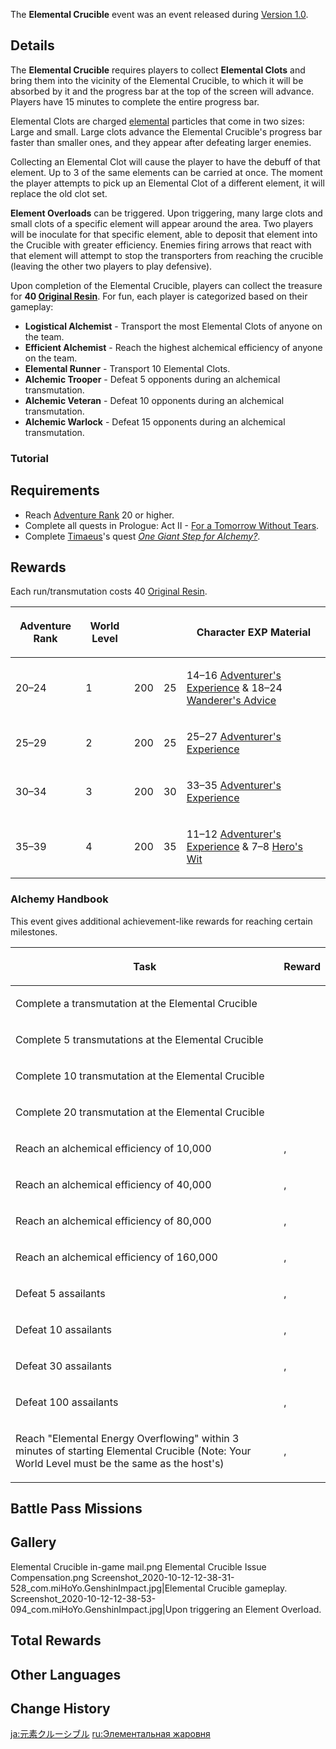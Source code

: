 {{Event
|name              = Elemental Crucible
|image             = Elemental_Crucible_Event.jpg
|type              = In-Game
|type2             = Co-Op
|time_known        = yes
|time_start        = 2020-10-12 10:00:00
|time_end          = 2020-10-19 03:59:59
|link              = https://genshin.hoyoverse.com/en/news/detail/5906
}}
The '''Elemental Crucible''' event was an event released during [[Version 1.0]].

{{quote|Work together with other Travelers to shovel Elemental Clots into the Elemental Crucible to advance the alchemical process. After the alchemical transmutation is completed, consume Original Resin to receive bounties, including Character EXP materials, Adventure EXP, and more. Bounties will be calculated based on each Traveler's individual World Level. You can also obtain rewards such as Primogems, Character Ascension materials, and more by completing achievements in the Alchemy Handbook.|Twitter: [https://twitter.com/GenshinImpact/status/1315109866847887360 Official Announcement]}}

==Details==
The '''Elemental Crucible''' requires players to collect '''Elemental Clots''' and bring them into the vicinity of the Elemental Crucible, to which it will be absorbed by it and the progress bar at the top of the screen will advance. Players have 15 minutes to complete the entire progress bar.

Elemental Clots are charged [[elements|elemental]] particles that come in two sizes: Large and small. Large clots advance the Elemental Crucible's progress bar faster than smaller ones, and they appear after defeating larger enemies.

Collecting an Elemental Clot will cause the player to have the debuff of that element. Up to 3 of the same elements can be carried at once. The moment the player attempts to pick up an Elemental Clot of a different element, it will replace the old clot set.

'''Element Overloads''' can be triggered. Upon triggering, many large clots and small clots of a specific element will appear around the area. Two players will be inoculate for that specific element, able to deposit that element into the Crucible with greater efficiency. Enemies firing arrows that react with that element will attempt to stop the transporters from reaching the crucible (leaving the other two players to play defensive).

Upon completion of the Elemental Crucible, players can collect the treasure for '''40 [[Original Resin]]'''. For fun, each player is categorized based on their gameplay:
*'''Logistical Alchemist''' - Transport the most Elemental Clots of anyone on the team.
*'''Efficient Alchemist''' - Reach the highest alchemical efficiency of anyone on the team.
*'''Elemental Runner''' - Transport 10 Elemental Clots.
*'''Alchemic Trooper''' - Defeat 5 opponents during an alchemical transmutation.
*'''Alchemic Veteran''' - Defeat 10 opponents during an alchemical transmutation.
*'''Alchemic Warlock''' - Defeat 15 opponents during an alchemical transmutation.

===Tutorial===
{{Tutorial
|title    = Elemental Crucible
|subtitle = Gameplay Tutorial
|type     = Unrecorded
|icon     = Icon Tutorial Combat.png
|about    =
|text1    = Ignite the Elemental Crucible.
|image1   = Tutorial Elemental Crucible 1.png
|text2    = Shoveling Elemental Clots into the Elemental Crucible will push the alchemical process forward.
|image2   = Tutorial Elemental Crucible 2.png
|text3    = Defeating monsters will cause Elemental Clots to drop.
|image3   = Tutorial Elemental Crucible 3.png
|text4    = When a transporter picks up a new Elemental Clot, the one they were carrying is dropped. Carried Elemental Clots will react with other elements, and will lose energy and disappear after too many elemental reactions.
|image4   = Tutorial Elemental Crucible 4.png
|text5    = Once a fixed number of Elemental Clots have been transported, their elemental energies will inoculate the transporter, causing them to move Elemental Clots of that Element with greater efficiency.
|image5   = Tutorial Elemental Crucible 5.png
|text6    = Shovel Elemental Clots into the Elemental Crucible, perform alchemical transmutations, and gain secret treasures.
|image6   = Tutorial Elemental Crucible 6.png
|sort     = 
}}

==Requirements==
*Reach [[Adventure Rank]] 20 or higher.
*Complete all quests in Prologue: Act II - [[For a Tomorrow Without Tears]].
*Complete [[Timaeus]]'s quest ''[[One Giant Step for Alchemy?]]''.

==Rewards==
Each run/transmutation costs 40 [[Original Resin]].
{| class="wikitable"
!Adventure Rank !! World Level !! {{Icon/AR EXP}} !! {{Icon/Companionship}} !! Character EXP Material
|- align="center"
|20–24
| 1 || 200 || 25 || 14–16 [[Adventurer's Experience]] & 18–24 [[Wanderer's Advice]]
|- align="center"
|25–29
| 2 || 200
| 25
| 25–27 [[Adventurer's Experience]]
|- align="center"
|30–34
| 3 || 200 || 30 || 33–35 [[Adventurer's Experience]]
|- align="center"
|35–39
| 4 || 200 || 35 || 11–12 [[Adventurer's Experience]] & 7–8 [[Hero's Wit]]
|}

===Alchemy Handbook===
This event gives additional achievement-like rewards for reaching certain milestones.
{| class="wikitable"
!Task !! Reward
|-
|Complete a transmutation at the Elemental Crucible || {{Item|Primogem|20|x=20}}
|-
|Complete 5 transmutations at the Elemental Crucible || {{Item|Primogem|20|x=40}}
|-
|Complete 10 transmutation at the Elemental Crucible || {{Item|Primogem|20|x=80}}
|-
|Complete 20 transmutation at the Elemental Crucible || {{Item|Primogem|20|x=160}}
|-
|Reach an alchemical efficiency of 10,000 || {{Item|Varunada Lazurite Fragment|20|x=1}}, {{Item|Mystic Enhancement Ore|20|x=1}}
|-
|Reach an alchemical efficiency of 40,000 || {{Item|Vajrada Amethyst Fragment|20|x=1}}, {{Item|Mystic Enhancement Ore|20|x=2}}
|-
|Reach an alchemical efficiency of 80,000 || {{Item|Prithiva Topaz Fragment|20|x=1}}, {{Item|Mystic Enhancement Ore|20|x=4}}
|-
|Reach an alchemical efficiency of 160,000 || {{Item|Mora|20|x=50,000}}, {{Item|Mystic Enhancement Ore|20|x=8}}
|-
|Defeat 5 assailants
|{{Item|Agnidus Agate Fragment|20|x=1}}, {{Item|Adventurer's Experience|20|x=2}}
|-
|Defeat 10 assailants
|{{Item|Vayuda Turquoise Fragment|20|x=1}}, {{Item|Adventurer's Experience|20|x=4}}
|-
|Defeat 30 assailants
|{{Item|Shivada Jade Fragment|20|x=1}}, {{Item|Hero's Wit|20|x=2}}
|-
|Defeat 100 assailants
|{{Item|Mora|20|x=50,000}}, {{Item|Hero's Wit|20|x=4}}
|-
|Reach "Elemental Energy Overflowing" within 3 minutes of starting Elemental Crucible
(Note: Your World Level must be the same as the host's)
|{{Item|Mystic Enhancement Ore|20|x=8}}, {{Item|Hero's Wit|20|x=4}}
|}

==Battle Pass Missions==
{{Battle Pass Missions
|name     = Catch the Wind
|mission1 = {{Color|[Event]}} Complete the "Elemental Energy Overflowing" challenge at your own World Level
|exp1     = 2,250
|mission2 = {{Color|[Event]}} Complete 10 transmutations at the Elemental Crucible
|exp2     = 1,500
|mission3 = {{Color|[Event]}} Reach a total alchemical efficiency of 160,000 in Elemental Crucible
|exp3     = 1,200
}}

==Gallery==
<gallery>
Elemental Crucible in-game mail.png
Elemental Crucible Issue Compensation.png
Screenshot_2020-10-12-12-38-31-528_com.miHoYo.GenshinImpact.jpg|Elemental Crucible gameplay.
Screenshot_2020-10-12-12-38-53-094_com.miHoYo.GenshinImpact.jpg|Upon triggering an Element Overload.
</gallery>

==Total Rewards==
{{Event Rewards
|Primogem = 300
|Mora = 100,000
|Hero's Wit = 10
|Adventurer's Experience = 6
|Mystic Enhancement Ore = 23
|Agnidus Agate Fragment = 1
|Varunada Lazurite Fragment = 1
|Vajrada Amethyst Fragment = 1
|Vayuda Turquoise Fragment = 1
|Shivada Jade Fragment = 1
|Prithiva Topaz Fragment = 1
|sort = Primogem,Mora,Hero's Wit,Adventurer's Experience,Mystic Enhancement Ore,Agnidus Agate Fragment,Varunada Lazurite Fragment,Vajrada Amethyst Fragment,Vayuda Turquoise Fragment,Shivada Jade Fragment,Prithiva Topaz Fragment
}}

==Other Languages==
{{Other Languages
|en      = Elemental Crucible
|zhs     = 原素烘炉
|zhs_rm  = Yuánsù Hōnglú
|zht     = 原素烘爐
|zht_rm  = Yuánsù Hōnglú
|zh_tl   = 
|ja      = 元素クルーシブル
|ja_rm   = Genso Kuruushiburu
|ja_tl   = Elemental Crucible
|ko      = 원소 도가니
|ko_rm   = Wonso Dogani
|ko_tl   = Element Crucible
|es      = Fragua Elemental
|es_tl   = Elemental Crucible
|fr      = Fourneau élémentaire
|fr_tl   = Elemental Furnace
|ru      = Элементальная жаровня
|ru_tl   = Elemental Brazier
|th      = Elemental Crucible
|vi      = Lò Luyện Nguyên Tố
|vi_tl   = 
|de      = Elementarofen
|de_tl   = Elemental Furnace
|id      = Elemental Crucible
|pt      = Crisol Elemental
|pt_tl   = 
|tr      = Element Kazanı
|tr_tl   = 
|it      = Fornace elementale
|it_tl   = 
}}

==Change History==
{{Change History|1.0}}
<!--
==References==
{{Reflist}}
-->

[[ja:元素クルーシブル]]
[[ru:Элементальная жаровня]]